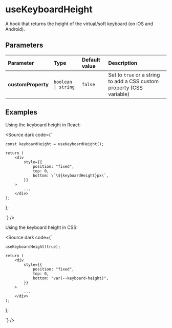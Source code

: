 
# useKeyboardHeight

A hook that returns the height of the virtual/soft keyboard (on iOS and Android).

## Parameters

| Parameter          | Type                | Default value | Description                                                           |
| :----------------- | :------------------ | :------------ | :-------------------------------------------------------------------- |
| **customProperty** | `boolean \| string` | `false`       | Set to `true` or a string to add a CSS custom property (CSS variable) |

## Examples

Using the keyboard height in React:

<Source dark code={`

    const keyboardHeight = useKeyboardHeight();

    return (
        <div
            style={{
                position: "fixed",
                top: 0,
                bottom: \`\${keyboardHeight}px\`,
            }}
        >
            ...
        </div>
    );
};

`} />

Using the keyboard height in CSS:

<Source dark code={`

    useKeyboardHeight(true);

    return (
        <div
            style={{
                position: "fixed",
                top: 0,
                bottom: "var(--keyboard-height)",
            }}
        >
            ...
        </div>
    );
};

`} />

